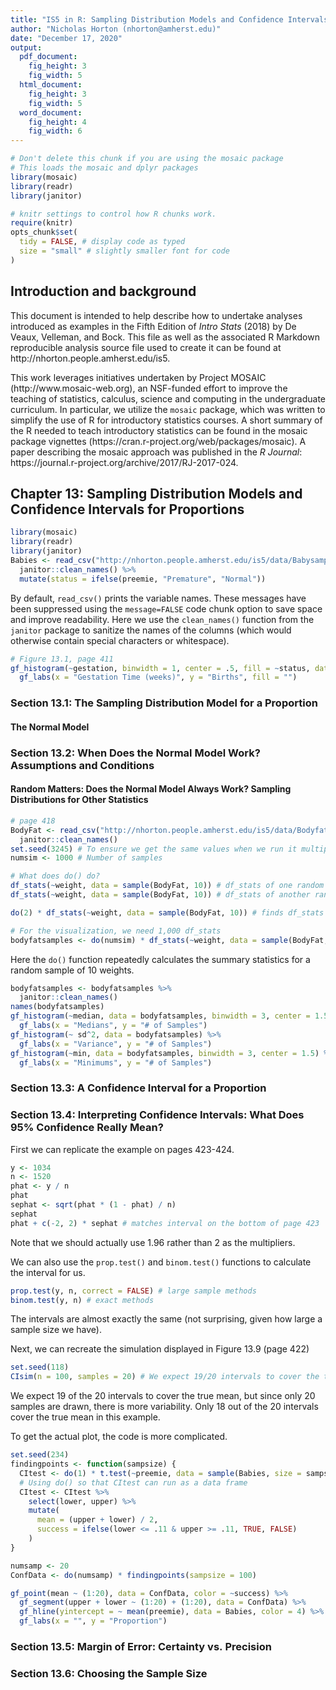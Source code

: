 ```yaml
---
title: "IS5 in R: Sampling Distribution Models and Confidence Intervals for Proportions (Chapter 13)"
author: "Nicholas Horton (nhorton@amherst.edu)"
date: "December 17, 2020"
output: 
  pdf_document:
    fig_height: 3
    fig_width: 5
  html_document:
    fig_height: 3
    fig_width: 5
  word_document:
    fig_height: 4
    fig_width: 6
---
```



```r
# Don't delete this chunk if you are using the mosaic package
# This loads the mosaic and dplyr packages
library(mosaic)
library(readr)
library(janitor)
```

```r
# knitr settings to control how R chunks work.
require(knitr)
opts_chunk$set(
  tidy = FALSE, # display code as typed
  size = "small" # slightly smaller font for code
)
```

## Introduction and background 

This document is intended to help describe how to undertake analyses introduced as examples in the Fifth Edition of *Intro Stats* (2018) by De Veaux, Velleman, and Bock.
This file as well as the associated R Markdown reproducible analysis source file used to create it can be found at http://nhorton.people.amherst.edu/is5.

This work leverages initiatives undertaken by Project MOSAIC (http://www.mosaic-web.org), an NSF-funded effort to improve the teaching of statistics, calculus, science and computing in the undergraduate curriculum.
In particular, we utilize the `mosaic` package, which was written to simplify the use of R for introductory statistics courses.
A short summary of the R needed to teach introductory statistics can be found in the mosaic package vignettes (https://cran.r-project.org/web/packages/mosaic).
A paper describing the mosaic approach was published in the *R Journal*: https://journal.r-project.org/archive/2017/RJ-2017-024.

## Chapter 13: Sampling Distribution Models and Confidence Intervals for Proportions

```r
library(mosaic)
library(readr)
library(janitor)
Babies <- read_csv("http://nhorton.people.amherst.edu/is5/data/Babysamp_98.csv") %>%
  janitor::clean_names() %>%
  mutate(status = ifelse(preemie, "Premature", "Normal"))
```

By default, `read_csv()` prints the variable names.
These messages have been suppressed using the `message=FALSE` code chunk option to save space and improve readability. 
Here we use the `clean_names()` function from the `janitor` package to sanitize the names of the columns (which would otherwise contain special characters or whitespace).   

```r
# Figure 13.1, page 411
gf_histogram(~gestation, binwidth = 1, center = .5, fill = ~status, data = Babies) %>%
  gf_labs(x = "Gestation Time (weeks)", y = "Births", fill = "")
```

### Section 13.1: The Sampling Distribution Model for a Proportion

#### The Normal Model

### Section 13.2: When Does the Normal Model Work? Assumptions and Conditions

#### Random Matters: Does the Normal Model Always Work? Sampling Distributions for Other Statistics

```r
# page 418
BodyFat <- read_csv("http://nhorton.people.amherst.edu/is5/data/Bodyfat.csv") %>%
  janitor::clean_names()
set.seed(3245) # To ensure we get the same values when we run it multiple times
numsim <- 1000 # Number of samples

# What does do() do?
df_stats(~weight, data = sample(BodyFat, 10)) # df_stats of one random sample of 10
df_stats(~weight, data = sample(BodyFat, 10)) # df_stats of another random sample

do(2) * df_stats(~weight, data = sample(BodyFat, 10)) # finds df_stats twice

# For the visualization, we need 1,000 df_stats
bodyfatsamples <- do(numsim) * df_stats(~weight, data = sample(BodyFat, 10))
```

Here the `do()` function repeatedly calculates the summary statistics for a random sample of 10 weights. 

```r
bodyfatsamples <- bodyfatsamples %>%
  janitor::clean_names()
names(bodyfatsamples)
gf_histogram(~median, data = bodyfatsamples, binwidth = 3, center = 1.5) %>%
  gf_labs(x = "Medians", y = "# of Samples")
gf_histogram(~ sd^2, data = bodyfatsamples) %>%
  gf_labs(x = "Variance", y = "# of Samples")
gf_histogram(~min, data = bodyfatsamples, binwidth = 3, center = 1.5) %>%
  gf_labs(x = "Minimums", y = "# of Samples")
```

### Section 13.3: A Confidence Interval for a Proportion




### Section 13.4: Interpreting Confidence Intervals: What Does 95% Confidence Really Mean?

First we can replicate the example on pages 423-424.

```r
y <- 1034
n <- 1520
phat <- y / n
phat
sephat <- sqrt(phat * (1 - phat) / n)
sephat
phat + c(-2, 2) * sephat # matches interval on the bottom of page 423
```

Note that we should actually use 1.96 rather than 2 as the multipliers.

We can also use the `prop.test()` and `binom.test()` functions to calculate the interval for us.

```r
prop.test(y, n, correct = FALSE) # large sample methods
binom.test(y, n) # exact methods
```

The intervals are almost exactly the same (not surprising, given how large a sample size we have).

Next, we can recreate the simulation displayed in Figure 13.9 (page 422)
```r
set.seed(118)
CIsim(n = 100, samples = 20) # We expect 19/20 intervals to cover the true mean
```

We expect 19 of the 20 intervals to cover the true mean, but since only 20 samples are drawn, there is more variability. Only 18 out of the 20 intervals cover the true mean in this example.  

To get the actual plot, the code is more complicated.  

```r
set.seed(234)
findingpoints <- function(sampsize) {
  CItest <- do(1) * t.test(~preemie, data = sample(Babies, size = sampsize))
  # Using do() so that CItest can run as a data frame
  CItest <- CItest %>%
    select(lower, upper) %>%
    mutate(
      mean = (upper + lower) / 2,
      success = ifelse(lower <= .11 & upper >= .11, TRUE, FALSE)
    )
}

numsamp <- 20
ConfData <- do(numsamp) * findingpoints(sampsize = 100)

gf_point(mean ~ (1:20), data = ConfData, color = ~success) %>%
  gf_segment(upper + lower ~ (1:20) + (1:20), data = ConfData) %>%
  gf_hline(yintercept = ~ mean(preemie), data = Babies, color = 4) %>%
  gf_labs(x = "", y = "Proportion")
```


### Section 13.5: Margin of Error: Certainty vs. Precision

### Section 13.6: Choosing the Sample Size
